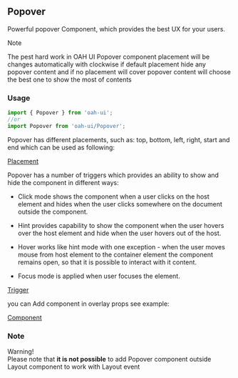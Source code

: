 ## Popover

Powerful popover Component, which provides the best UX for your users.

<div class="note note-info">
  <div class="note-title">Note</div>
  <div class="note-body">
    <p>
      The pest hard work in OAH UI Popover component placement will be changes
      automatically with clockwise if default placement hide any popover content
      and if no placement will cover popover content will choose the best one to
      show the most of contents
    </p>
  </div>
</div>

### Usage

```js
import { Popover } from 'oah-ui';
//or
import Popover from 'oah-ui/Popover';
```

Popover has different placements, such as: top, bottom, left, right, start and end which can be used as following:

[Placement](demo://Placement.js)

Popover has a number of triggers which provides an ability to show and hide the component in different ways:

- Click mode shows the component when a user clicks on the host element and hides when the user clicks somewhere on the document outside the component.

- Hint provides capability to show the component when the user hovers over the host element and hide when the user hovers out of the host.

- Hover works like hint mode with one exception - when the user moves mouse from host element to the container element the component remains open, so that it is possible to interact with it content.

- Focus mode is applied when user focuses the element.

[Trigger](demo://Trigger.js)

you can Add component in overlay props see example:

[Component](demo://Component.js)

### Note

<div class="note note-warning">
  <div class="note-title">Warning!</div>
  <div class="note-body">
    Please note that <strong>it is not possible</strong> to add Popover
    component outside Layout component to work with Layout event
  </div>
</div>
